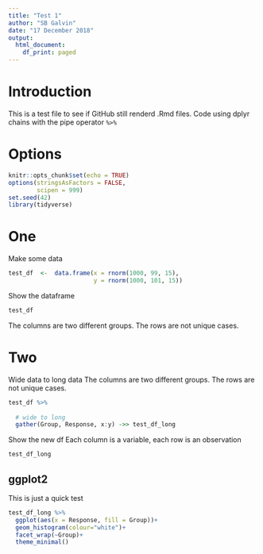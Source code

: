 ```yaml
---
title: "Test 1"
author: "SB Galvin"
date: "17 December 2018"
output: 
  html_document:
    df_print: paged
---
```

# Introduction
This is a test file to see if GitHub still renderd .Rmd files. Code using dplyr chains with the pipe operator ` %>% `

# Options
```r
knitr::opts_chunk$set(echo = TRUE)
options(stringsAsFactors = FALSE,
        scipen = 999)
set.seed(42)
library(tidyverse)
```


# One
Make some data
```r
test_df  <-  data.frame(x = rnorm(1000, 99, 15),
                        y = rnorm(1000, 101, 15))
```

Show the dataframe  
```r
test_df
```

The columns are two different groups. The rows are not unique cases.

# Two
Wide data to long data
The columns are two different groups. The rows are not unique cases.
```r
test_df %>% 
  
  # wide to long
  gather(Group, Response, x:y) ->> test_df_long
```

Show the new df
Each column is a variable, each row is an observation
```r
test_df_long
```


## ggplot2
This is just a quick test 
```r
test_df_long %>% 
  ggplot(aes(x = Response, fill = Group))+
  geom_histogram(colour="white")+
  facet_wrap(~Group)+
  theme_minimal()
```
